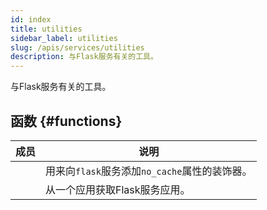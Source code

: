 ```yaml
---
id: index
title: utilities
sidebar_label: utilities
slug: /apis/services/utilities
description: 与Flask服务有关的工具。
---
```



<APITopBar type="module" isPrivate={true} source="services.utilities" />

与Flask服务有关的工具。

## 函数 {#functions}

|                                      成员                                       | <center>说明</center>                         |
| :-----------------------------------------------------------------------------: | :-------------------------------------------- |
|   [<IconObjType type="func" hasText={true} text="no_cache"/>](./no_cache.mdx)   | 用来向`flask`服务添加`no_cache`属性的装饰器。 |
| [<IconObjType type="func" hasText={true} text="get_server"/>](./get_server.mdx) | 从一个应用获取Flask服务应用。               |
